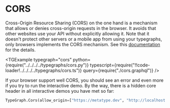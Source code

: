 
# CORS

Cross-Origin Resource Sharing (CORS) on the one hand is a mechanism that allows or denies cross-origin requests in the browser. It avoids that other websites use your API without explicitly allowing it. Note that it doesn't protect other servers or a mobile app from using your typegraphs, only browsers implements the CORS mechanism. See this [documentation](https://developer.mozilla.org/en/docs/Web/HTTP/CORS) for the details.

<TGExample
  typegraph="cors"
  python={require("../../../../typegraphs/cors.py")}
  typescript={require("!!code-loader!../../../../typegraphs/cors.ts")}
  query={require("./cors.graphql")}
/>

If your browser support well CORS, you should see an error and even more if you try to run the interactive demo. By the way, there is a hidden core header in all interactive demos you have met so far:

```python
TypeGraph.Cors(allow_origin=["https://metatype.dev", "http://localhost:3000"])
```
